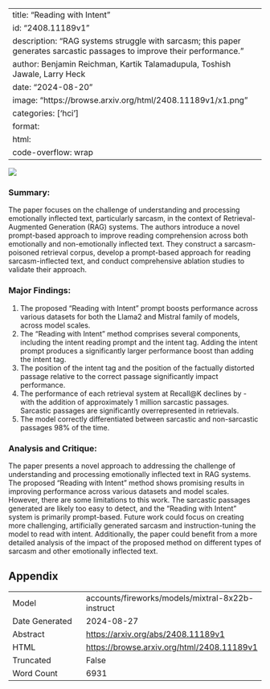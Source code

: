 
---
title: "Reading with Intent"
id: "2408.11189v1"
description: "RAG systems struggle with sarcasm; this paper generates sarcastic passages to improve their performance."
author: Benjamin Reichman, Kartik Talamadupula, Toshish Jawale, Larry Heck
date: "2024-08-20"
image: "https://browse.arxiv.org/html/2408.11189v1/x1.png"
categories: ['hci']
format:
  html:
    code-overflow: wrap
---

![](https://browse.arxiv.org/html/2408.11189v1/x1.png)

### Summary:

The paper focuses on the challenge of understanding and processing emotionally inflected text, particularly sarcasm, in the context of Retrieval-Augmented Generation (RAG) systems. The authors introduce a novel prompt-based approach to improve reading comprehension across both emotionally and non-emotionally inflected text. They construct a sarcasm-poisoned retrieval corpus, develop a prompt-based approach for reading sarcasm-inflected text, and conduct comprehensive ablation studies to validate their approach.

### Major Findings:

1. The proposed "Reading with Intent" prompt boosts performance across various datasets for both the Llama2 and Mistral family of models, across model scales.
2. The "Reading with Intent" method comprises several components, including the intent reading prompt and the intent tag. Adding the intent prompt produces a significantly larger performance boost than adding the intent tag.
3. The position of the intent tag and the position of the factually distorted passage relative to the correct passage significantly impact performance.
4. The performance of each retrieval system at Recall@K declines by - with the addition of approximately 1 million sarcastic passages. Sarcastic passages are significantly overrepresented in retrievals.
5. The model correctly differentiated between sarcastic and non-sarcastic passages 98% of the time.

### Analysis and Critique:

The paper presents a novel approach to addressing the challenge of understanding and processing emotionally inflected text in RAG systems. The proposed "Reading with Intent" method shows promising results in improving performance across various datasets and model scales. However, there are some limitations to this work. The sarcastic passages generated are likely too easy to detect, and the "Reading with Intent" system is primarily prompt-based. Future work could focus on creating more challenging, artificially generated sarcasm and instruction-tuning the model to read with intent. Additionally, the paper could benefit from a more detailed analysis of the impact of the proposed method on different types of sarcasm and other emotionally inflected text.

## Appendix

|          |          |
|----------|----------|
| Model     | accounts/fireworks/models/mixtral-8x22b-instruct       |
| Date Generated     | 2024-08-27       |
| Abstract | [https://arxiv.org/abs/2408.11189v1](https://arxiv.org/abs/2408.11189v1)        |
| HTML     | [https://browse.arxiv.org/html/2408.11189v1](https://browse.arxiv.org/html/2408.11189v1)       |
| Truncated       | False       |
| Word Count       | 6931       |